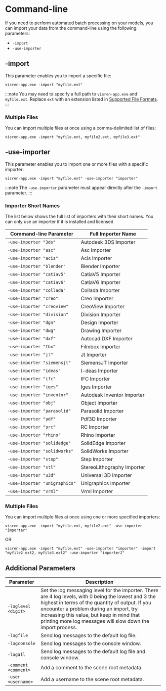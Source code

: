 # Command-line

If you need to perform automated batch processing on your models, you can import your data from the command-line using the following parameters:

-	`-import`
- `-use-importer`

## -import

This parameter enables you to import a specific file:

```
visren-app.exe -import "myfile.ext"
```

:::note
You may need to specify a full path to `visren-app.exe` and `myfile.ext`. Replace `ext` with an extension listed in [Supported File Formats](supported-file-formats.mdx).
:::

### Multiple Files

You can import multiple files at once using a comma-delimited list of files:

```
visren-app.exe -import "myfile.ext, myfile2.ext, myfile3.ext"
```

## -use-importer

This parameter enables you to import one or more files with a specific importer:

```
visren-app.exe -import "myfile.ext" -use-importer "importer"
```

:::note
The `-use-importer` parameter must appear directly after the `-import` parameter.
:::

### Importer Short Names

The list below shows the full list of importers with their short names. You can only use an importer if it is installed and licensed.

| Command-line Parameter        | Full Importer Name         |
|-------------------------------|----------------------------|
| `-use-importer "3ds"`         | Autodesk 3DS Importer      |
| `-use-importer "asc"`         | Asc Importer               |
| `-use-importer "acis"`        | Acis Importer              |
| `-use-importer "blender"`     | Blender Importer           |
| `-use-importer "catiav5"`     | CatiaV5 Importer           |
| `-use-importer "catiav6"`     | CatiaV6 Importer           |
| `-use-importer "collada"`     | Collada Importer           |
| `-use-importer "creo"`        | Creo Importer              |
| `-use-importer "creoview"`    | CreoView Importer          |
| `-use-importer "division"`    | Division Importer          |
| `-use-importer "dgn"`         | Design Importer            |
| `-use-importer "dwg"`         | Drawing Importer           |
| `-use-importer "dxf"`         | Autocad DXF Importer       |
| `-use-importer "fbx"`         | Filmbox Importer           |
| `-use-importer "jt"`          | Jt Importer                |
| `-use-importer "siemensjt"`   | SiemensJT Importer         |
| `-use-importer "ideas"`       | I-deas Importer            |
| `-use-importer "ifc"`         | IFC Importer               |
| `-use-importer "iges"`        | Iges Importer              |
| `-use-importer "inventor"`    | Autodesk Inventor Importer |
| `-use-importer "obj"`         | Object Importer            |
| `-use-importer "parasolid"`   | Parasolid Importer         |
| `-use-importer "pdf"`         | Pdf3D Importer             |
| `-use-importer "prc"`         | RC Importer                |
| `-use-importer "rhino"`       | Rhino Importer             |
| `-use-importer "solidedge"`   | SolidEdge Importer         |
| `-use-importer "solidworks"`  | SolidWorks Importer        |
| `-use-importer "step"`        | Step Importer              |
| `-use-importer "stl"`         | StereoLithography Importer |
| `-use-importer "u3d"`         | Universal 3D Importer      |
| `-use-importer "unigraphics"` | Unigraphics Importer       |
| `-use-importer "vrml"`        | Vrml Importer              |

### Multiple Files

You can import multiple files at once using one or more specified importers:

```
visren-app.exe -import "myfile.ext, myfile2.ext" -use-importer "importer"
```

OR

```
visren-app.exe -import "myfile.ext" -use-importer "importer" -import "myfile2.ext2, myfile3.ext2" -use-importer "importer2"
```

## Additional Parameters

| Parameter            | Description                                                                                      |
|----------------------|--------------------------------------------------------------------------------------------------|
| `-loglevel <digit>`  | Set the log messaging level for the importer. There are 4 log levels, with 0 being the lowest and 3 the highest in terms of the quantity of output. If you encounter a problem during an import, try increasing this value, but keep in mind that printing more log messages will slow down the import process. |
| `-logfile`           | Send log messages to the default log file. |
| `-logconsole`        | Send log messages to the console window. |
| `-logall`            | Send log messages to the default log file and console window. |
| `-comment <comment>` | Add a comment to the scene root metadata. |
| `-user <username>`	 | Add a username to the scene root metadata. |
